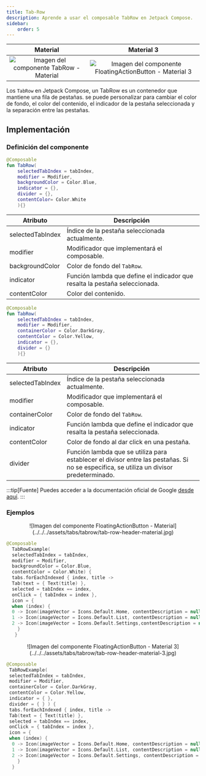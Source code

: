 ```yaml
---
title: Tab-Row
description: Aprende a usar el composable TabRow en Jetpack Compose.
sidebar:
    order: 5
---
```



[comment]: <> (La ruta siempre será assets/nombeComponente/componente-header.webp)

| Material| Material 3| 
| :----------------: | :------: |
| ![Imagen del componente TabRow - Material](../../../assets/tabs/tabrow/tab-row-header-material.jpg)              | ![Imagen del componente FloatingActionButton - Material 3](../../../assets/tabs/tabrow/tab-row-header-material-3.jpg) | 

Los `TabRow` en Jetpack Compose, un TabRow es un contenedor que mantiene una fila de pestañas.
se puede personalizar para cambiar el color de fondo, el color del contenido, el indicador de la pestaña seleccionada y la separación entre las pestañas.
## Implementación

### Definición del componente

[comment]: <> (Añade un ``TabItem`` por cada tipo de implementación que tenga)

<Tabs>
<TabItem label="Material">

```kotlin frame="terminal"
@Composable
fun TabRow(
    selectedTabIndex = tabIndex,
    modifier = Modifier,
    backgroundColor = Color.Blue,
    indicator = {},
    divider = {},
    contentColor= Color.White
    ){}
```
Atributo | Descripción
------ | -----------
selectedTabIndex | Índice de la pestaña seleccionada actualmente.
modifier | Modificador que implementará el composable.
backgroundColor | Color de fondo del `TabRow`.
indicator | Función lambda que define el indicador que resalta la pestaña seleccionada.
contentColor | Color del contenido.

</TabItem>
<TabItem label="Material 3">

```kotlin frame="terminal"
@Composable
fun TabRow(
    selectedTabIndex = tabIndex,
    modifier = Modifier,
    containerColor = Color.DarkGray,
    contentColor = Color.Yellow,
    indicator = {},
    divider = {}
    ){}
```

Atributo | Descripción
------ | -----------
selectedTabIndex | Índice de la pestaña seleccionada actualmente.
modifier | Modificador que implementará el composable.
containerColor | Color de fondo del `TabRow`.
indicator | Función lambda que define el indicador que resalta la pestaña seleccionada.
contentColor | Color de fondo al dar click en una pestaña.
divider | Función lambda que se utiliza para establecer el divisor entre las pestañas. Si no se especifica, se utiliza un divisor predeterminado. 
</TabItem>
</Tabs>

[comment]: <> (No modifiques el tip)

:::tip[Fuente]
Puedes acceder a la documentación oficial de Google
[desde aquí](https://developer.android.com/reference/kotlin/androidx/compose/runtime/package-summary).
:::

### Ejemplos 

<Tabs>
<TabItem label="Material">

<center>![Imagen del componente FloatingActionButton - Material](../../../assets/tabs/tabrow/tab-row-header-material.jpg)</center>

```kotlin frame="terminal"
@Composable
  TabRowExample(
  selectedTabIndex = tabIndex,
  modifier = Modifier,
  backgroundColor = Color.Blue,
  contentColor = Color.White) {
  tabs.forEachIndexed { index, title ->
  Tab(text = { Text(title) },
  selected = tabIndex == index,
  onClick = { tabIndex = index },
  icon = {
  when (index) {
  0 -> Icon(imageVector = Icons.Default.Home, contentDescription = null)
  1 -> Icon(imageVector = Icons.Default.List, contentDescription = null)
  2 -> Icon(imageVector = Icons.Default.Settings,contentDescription = null)} } )
    }
   }
```

</TabItem>
<TabItem label="Material 3">

<center>![Imagen del componente FloatingActionButton - Material 3](../../../assets/tabs/tabrow/tab-row-header-material-3.jpg)</center>

```kotlin frame="terminal"
@Composable
 TabRowExample(
 selectedTabIndex = tabIndex,
 modifier = Modifier,
 containerColor = Color.DarkGray,
 contentColor = Color.Yellow,
 indicator = { },
 divider = { } ) {
 tabs.forEachIndexed { index, title ->
 Tab(text = { Text(title) },
 selected = tabIndex == index,
 onClick = { tabIndex = index },
 icon = {
 when (index) {
  0 -> Icon(imageVector = Icons.Default.Home, contentDescription = null)
  1 -> Icon(imageVector = Icons.Default.List, contentDescription = null)
  2 -> Icon(imageVector = Icons.Default.Settings, contentDescription = null) } })
    }
  }
```

</TabItem>
</Tabs>